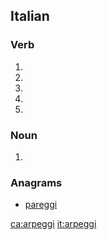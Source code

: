 ==Italian==

===Verb===
{{head|it|verb form}}

# {{inflection of|arpeggiare||2|s|pres|indc|lang=it}}
# {{inflection of|arpeggiare||1|s|pres|subj|lang=it}}
# {{inflection of|arpeggiare||2|s|pres|subj|lang=it}}
# {{inflection of|arpeggiare||3|s|pres|subj|lang=it}}
# {{inflection of|arpeggiare||3|s|impr|lang=it}}

===Noun===
{{head|it|noun plural form|g=m}}

# {{plural of|arpeggio|lang=it}}

===Anagrams===
* [[pareggi#Italian|pareggi]]

[[ca:arpeggi]]
[[it:arpeggi]]